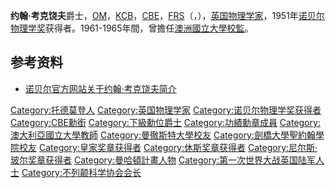 {{NoteTA|G1=物理學}}
{{Infobox_Scientist
| name = 约翰·考克饶夫爵士{{Nobel icon|1951年諾貝爾物理學獎|諾貝爾物理學獎}}<br />Sir John Cockcroft
| image = Cockcroft.jpg
| image_size = 250px
| birth_date = 1897年5月27日
| birth_place = {{UK}}[[托德莫登|托德莫登]]
| death_date = 1967年9月18日
| death_place = {{UK}}[[剑桥|剑桥]]
| nationality = {{UK}} 
| field = [[物理学家|物理学家]]
| work_institution = [[剑桥大学|剑桥大学]]<br />[[乔克里弗实验室|乔克里弗实验室]]<br />[[英国原子能研究院|英国原子能研究院]]<br />[[澳洲國立大學|澳洲國立大學]] 
| alma_mater = [[曼彻斯特大学|曼彻斯特大学]]<br />[[曼彻斯特理工学院大学|曼彻斯特理工学院大学]]<br />[[剑桥大学|剑桥大学]]
| doctoral_advisor = [[欧内斯特·卢瑟福|欧内斯特·卢瑟福]][[File:Nobel_prize_medal.svg|20px]]
| doctoral_students = 
| known_for  = 
| prizes = [[File:Nobel_prize_medal.svg|20px]] [[诺贝尔物理学奖|诺贝尔物理学奖]]（1951年）
}}

'''约翰·考克饶夫'''爵士，[[功績勳章_(英國)|OM]]，[[巴斯勳章|KCB]]，[[CBE|CBE]]，[[皇家學會院士|FRS]]（{{lang-en|Sir '''John Douglas Cockcroft'''}}，{{bd|1897年|5月27日|1967年|9月18日|catIdx=Cockcroft, John}}），[[英国|英国]][[物理学家|物理学家]]，1951年[[诺贝尔物理学奖|诺贝尔物理学奖]]获得者。1961-1965年間，曾擔任[[澳洲國立大學|澳洲國立大學]][[校監|校監]]。

== 参考资料 ==
* [http://nobelprize.org/nobel_prizes/physics/laureates/1951/cockcroft-bio.html 诺贝尔官方网站关于约翰·考克饶夫简介] {{Wayback|url=http://nobelprize.org/nobel_prizes/physics/laureates/1951/cockcroft-bio.html |date=20170406103217 }}

{{UK-scientist-stub}}
{{原子核物理学}}
{{诺贝尔物理学奖获得者 (1951年-1975年)}}
{{皇家奖章获得者}}
{{休斯奖章获得者}}
{{尼尔斯·玻尔国际金质奖章获得者}}

{{Authority control}}
{{DEFAULTSORT:Cockcroft, John}}
[[Category:托德莫登人|Category:托德莫登人]]
[[Category:英国物理学家|Category:英国物理学家]]
[[Category:诺贝尔物理学奖获得者|Category:诺贝尔物理学奖获得者]]
[[Category:CBE勳銜|Category:CBE勳銜]]
[[Category:下級勳位爵士|Category:下級勳位爵士]]
[[Category:功績勳章成員|Category:功績勳章成員]]
[[Category:澳大利亞國立大學教師|Category:澳大利亞國立大學教師]]
[[Category:曼徹斯特大學校友|Category:曼徹斯特大學校友]]
[[Category:劍橋大學聖約翰學院校友|Category:劍橋大學聖約翰學院校友]]
[[Category:皇家奖章获得者|Category:皇家奖章获得者]]
[[Category:休斯奖章获得者|Category:休斯奖章获得者]]
[[Category:尼尔斯·玻尔奖章获得者|Category:尼尔斯·玻尔奖章获得者]]
[[Category:曼哈頓計畫人物|Category:曼哈頓計畫人物]]
[[Category:第一次世界大战英国陆军人士|Category:第一次世界大战英国陆军人士]]
[[Category:不列颠科学协会会长|Category:不列颠科学协会会长]]